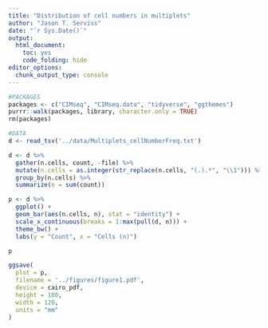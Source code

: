 ```yaml
---
title: "Distribution of cell numbers in multiplets"
author: "Jason T. Serviss"
date: "`r Sys.Date()`"
output:
  html_document:
    toc: yes
    code_folding: hide
editor_options: 
  chunk_output_type: console
---
```


```r
#PACKAGES
packages <- c("CIMseq", "CIMseq.data", "tidyverse", "ggthemes")
purrr::walk(packages, library, character.only = TRUE)
rm(packages)

#DATA
d <- read_tsv('../data/Multiplets_cellNumberFreq.txt')
```

```r
d <- d %>%
  gather(n.cells, count, -file) %>%
  mutate(n.cells = as.integer(str_replace(n.cells, "(.).*", "\\1"))) %>%
  group_by(n.cells) %>%
  summarize(n = sum(count))

p <- d %>%
  ggplot() +
  geom_bar(aes(n.cells, n), stat = "identity") +
  scale_x_continuous(breaks = 1:max(pull(d, n))) +
  theme_bw() +
  labs(y = "Count", x = "Cells (n)")

p 

ggsave(
  plot = p,
  filename = '../figures/figure1.pdf',
  device = cairo_pdf,
  height = 180,
  width = 120,
  units = "mm"
)
```